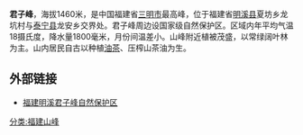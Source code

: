 '''君子峰'''，海拔1460米，是中国福建省[[三明市|三明市]]最高峰，位于福建省[[明溪县|明溪县]]夏坊乡龙坑村与[[泰宁县|泰宁县]]龙安乡交界处。君子峰周边设国家级自然保护区。区域内年平均气温18摄氏度，降水量1800毫米，月份间温差小。山峰附近植被茂盛，以常绿阔叶林为主。山内居民自古以种植[[油茶|油茶]]、压榨山茶油为生。

==外部链接==
*[https://web.archive.org/web/20121012172229/http://www.7hxly.com/48/1132 福建明溪君子峰自然保护区]

[[分类:福建山峰|分类:福建山峰]]